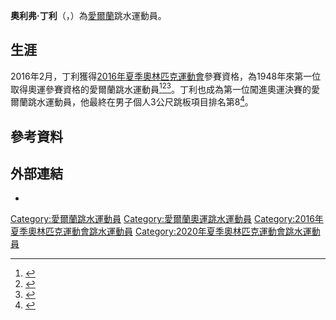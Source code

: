 {{Infobox sportsperson
| name           = 奧利弗·丁利
| image          = Oliver Dingley Kyiv 2019.jpg
| image_size     = 
| caption        = 
| fullname       = 
| nickname       = 
| nationality    = {{GBR}} <br /> {{IRL}}
| birth_date     = {{birth date and age|1992|11|24|df=y}}
| birth_place    = [[英格蘭|英格蘭]][[哈羅蓋特|哈羅蓋特]]
| height         = {{convert|5|ft|5|in|cm}}
| weight         = {{convert|60|kg}}
| country        = [[愛爾蘭|愛爾蘭]]
| sport          = [[跳水|跳水]]
| event          = 男子3公尺跳板
| medaltemplates = 
{{MedalCountry| {{ENG}} }}
{{MedalSport| 男子[[跳水|跳水]]}}
{{MedalCompetition|[[大英國協運動會|大英國協運動會]]}}
{{MedalBronze|{{nowrap|[[2014年大英國協運動會|2014 格拉斯哥]]}}|男子3公尺跳板}}
| updated        = 
}}

'''奧利弗·丁利'''（{{lang-en|'''Oliver Dingley'''}}，{{bd|1992年|11月24日}}）為[[愛爾蘭|愛爾蘭]]跳水運動員。

==生涯==
2016年2月，丁利獲得[[2016年夏季奧林匹克運動會|2016年夏季奧林匹克運動會]]參賽資格，為1948年來第一位取得奧運參賽資格的愛爾蘭跳水運動員<ref>{{cite news|url=http://www.irishtimes.com/sport/other-sports/oliver-dingley-makes-irish-diving-history-and-qualifies-for-rio-1.2543306|title=Oliver Dingley makes Irish diving history and qualifies for Rio: Ireland has not been represented in diving at the Olympic games since 1948 in London|work=The Irish Times|date=21 February 2016|accessdate=2016-09-30|archive-date=2017-07-01|archive-url=https://web.archive.org/web/20170701163117/http://www.irishtimes.com/sport/other-sports/oliver-dingley-makes-irish-diving-history-and-qualifies-for-rio-1.2543306|dead-url=no}}</ref><ref>{{cite news|url=http://www.rte.ie/sport/swimming/2016/0221/769769-oliver-dingley/|title=Oliver Dingley 'humbled' after booking place at Rio|work=RTÉ Sport|date=21 February 2016|accessdate=2016-09-30|archive-date=2016-02-22|archive-url=https://web.archive.org/web/20160222191123/http://www.rte.ie/sport/swimming/2016/0221/769769-oliver-dingley/|dead-url=no}}</ref><ref name=independent_21022016>{{cite news|url=http://www.independent.ie/sport/other-sports/oliver-dingley-becomes-first-irish-diver-to-reach-olympics-in-68-years-34472056.html|title=Oliver Dingley becomes first Irish diver to reach Olympics in 68 years|newspaper=Irish Independent|date=21 February 2016|accessdate=2016-09-30|archive-date=2020-11-08|archive-url=https://web.archive.org/web/20201108135118/https://www.independent.ie/sport/other-sports/oliver-dingley-becomes-first-irish-diver-to-reach-olympics-in-68-years-34472056.html|dead-url=no}}</ref>。丁利也成為第一位闖進奧運決賽的愛爾蘭跳水運動員，他最終在男子個人3公尺跳板項目排名第8<ref>{{cite news|url=http://www.rte.ie/sport/olympics/2016/0816/809712-oliver-dingley-diving-3m-springboard/|title=Oliver Dingley dives into Rio 2016 3m springboard final|work=RTÉ Sport|date=16 August 2016|accessdate=2016-09-30|archive-date=2020-10-19|archive-url=https://web.archive.org/web/20201019222927/https://www.rte.ie/sport/olympics/2016/0816/809712-oliver-dingley-diving-3m-springboard/|dead-url=no}}</ref>。

==參考資料==
{{reflist}}

==外部連結==
*{{twitter|OliverDingley}}

{{DEFAULTSORT:Dingley, Oliver}}
[[Category:愛爾蘭跳水運動員|Category:愛爾蘭跳水運動員]]
[[Category:愛爾蘭奧運跳水運動員|Category:愛爾蘭奧運跳水運動員]]
[[Category:2016年夏季奧林匹克運動會跳水運動員|Category:2016年夏季奧林匹克運動會跳水運動員]]
[[Category:2020年夏季奧林匹克運動會跳水運動員|Category:2020年夏季奧林匹克運動會跳水運動員]]